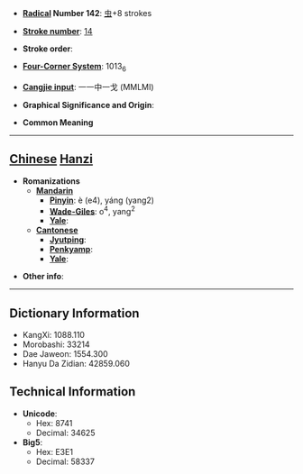 * '''[[Wiktionary:Chinese radical index| Radical]] Number 142''': [[Wiktionary:Chinese radical index 虫|虫]]+8 strokes

* '''[[Wiktionary:Chinese total strokes index|Stroke number]]''': [[Wiktionary:Chinese total strokes index 14|14]]

* '''Stroke order''': 

* '''[[Wiktionary:Chinese four corner index|Four-Corner System]]''': 1013<sub>6</sub>

* '''[[Wiktionary:Chinese Cangjie index|Cangjie input]]''': 一一中一戈 (MMLMI)

* '''Graphical Significance and Origin''': 

* '''Common Meaning'''

----

== [[Chinese]] [[Hanzi]] ==

* '''Romanizations'''
** '''[[Mandarin]]'''
*** '''[[Pinyin]]''': è (e4), yáng (yang2)
*** '''[[Wade-Giles]]''': o<sup>4</sup>, yang<sup>2</sup>
*** '''[[Yale]]''': 
** '''[[Cantonese]]'''
*** '''[[Jyutping]]''':
*** '''[[Penkyamp]]''': 
*** '''[[Yale]]''': 

* '''Other info''': 

----

== Dictionary Information ==

* KangXi: 1088.110
* Morobashi: 33214
* Dae Jaweon: 1554.300
* Hanyu Da Zidian: 42859.060

== Technical Information ==

* '''Unicode''':
** Hex: 8741
** Decimal: 34625
* '''Big5''':
** Hex: E3E1
** Decimal: 58337